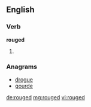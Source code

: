 ==English==

===Verb===
'''rouged'''

# {{past of|rouge}}

===Anagrams===
* [[drogue#English|drogue]]
* [[gourde#English|gourde]]

[[de:rouged]]
[[mg:rouged]]
[[vi:rouged]]